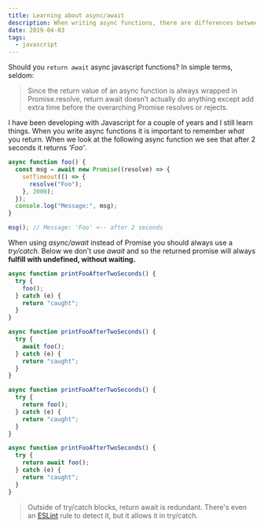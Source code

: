 ```yaml
---
title: Learning about async/await
description: When writing async functions, there are differences between await vs return vs return await, and picking the right one is important.
date: 2019-04-03
tags:
  - javascript
---
```


Should you `return await` async javascript functions? In simple terms, seldom:

> Since the return value of an async function is always wrapped in Promise.resolve, return await doesn’t actually do anything except add extra time before the overarching Promise resolves or rejects.

<!-- Returning await in a return -->

I have been developing with Javascript for a couple of years and I still learn things. When you write async functions it is important to remember _what_ you return. When we look at the following async function we see that after 2 seconds it returns _'Foo'_.

```javascript
async function foo() {
  const msg = await new Promise((resolve) => {
    setTimeout(() => {
      resolve("Foo");
    }, 2000);
  });
  console.log("Message:", msg);
}

msg(); // Message: 'Foo' <-- after 2 seconds
```

When using _async/await_ instead of Promise you should always use a _try/catch_. Below we don't use _await_ and so the returned promise will always **fulfill with undefined, without waiting.**

```javascript
async function printFooAfterTwoSeconds() {
  try {
    foo();
  } catch (e) {
    return "caught";
  }
}
```

```javascript
async function printFooAfterTwoSeconds() {
  try {
    await foo();
  } catch (e) {
    return "caught";
  }
}
```

```javascript
async function printFooAfterTwoSeconds() {
  try {
    return foo();
  } catch (e) {
    return "caught";
  }
}
```

```javascript
async function printFooAfterTwoSeconds() {
  try {
    return await foo();
  } catch (e) {
    return "caught";
  }
}
```

> Outside of try/catch blocks, return await is redundant. There's even an [ESLint](https://eslint.org/docs/rules/no-return-await) rule to detect it, but it allows it in try/catch.
